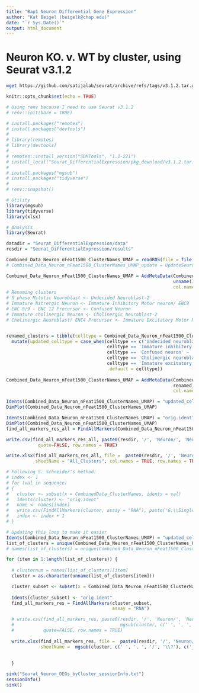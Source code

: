 ```yaml
---
title: "Bap1 Neuron Differential Gene Expression"
author: "Kat Beigel (beigelk@chop.edu)"
date: "`r Sys.Date()`"
output: html_document
---
```


# Neuron KO. v. WT by cluster, using Seurat v3.1.2

```bash

wget https://github.com/satijalab/seurat/archive/refs/tags/v3.1.2.tar.gz

```

```r
knitr::opts_chunk$set(echo = TRUE)

# Using renv because I need to use Seurat v3.1.2
# renv::init(bare = TRUE)

```

```r

# install.packages("remotes")
# install.packages("devtools")
# 
# library(remotes)
# library(devtools)
# 
# remotes::install_version("SDMTools", "1.1-221")
# install_local("Seurat_DifferentialExpression/pkg_download/v3.1.2.tar.gz")
# 
# install.packages("mgsub")
# install.packages("tidyverse")
#
# renv::snapshot()

```


```r

# Utility 
library(mgsub)
library(tidyverse)
library(xlsx)

# Analysis
library(Seurat)

```

```r

datadir = "Seurat_DifferentialExpression/data"
resdir = "Seurat_DifferentialExpression/results"

```

```r

Combined_Data_Neuron_nFeat1500_ClusterNames_UMAP = readRDS(file = file.path(datadir, "Combined_Data_Neuron_nFeat1500_ClusterNames_UMAP.rds"))
# Combined_Data_Neuron_nFeat1500_ClusterNames_UMAP_update = UpdateSeuratObject(Combined_Data_Neuron_nFeat1500_ClusterNames_UMAP)

Combined_Data_Neuron_nFeat1500_ClusterNames_UMAP = AddMetaData(Combined_Data_Neuron_nFeat1500_ClusterNames_UMAP,
                                                               unname(Idents(Combined_Data_Neuron_nFeat1500_ClusterNames_UMAP)),
                                                               col.name = "celltype")
# Renaming clusters
# S phase Mitotic Neuroblast <- Undecided Neuroblast-2
# Immature Nitrergic Neuron <- Immature Inhibitory Motor neuron/ ENC9
# ENC 8/9 - ENC 12 Precursor <- Confused Neuron
# Immature cholinergic Neuron <- Cholinergic Neuroblast-2
# Cholinergic Neuroblast/ ENC4 Precursor <- Immature Excitatory Motor Neuron/ENC4


renamed_clusters = tibble(celltype = Combined_Data_Neuron_nFeat1500_ClusterNames_UMAP@meta.data$celltype) %>%
  mutate(updated_celltype = case_when(celltype == c('Undecided neuroblast-2') ~ ('S phase mitotic neuroblast'),
                                      celltype == 'Immature inhibitory motor neuron/ENC9' ~ 'Immature nitrergic neuron',
                                      celltype == 'Confused neuron' ~ 'ENC8/9-ENC12 precursor', 
                                      celltype == 'Cholinergic neuroblast-2' ~ 'Immature cholinergic neuron', 
                                      celltype == 'Immature excitatory motor neuron/ENC4' ~ 'Cholinergic Neuroblast ENC4 precursor',
                                      .default = celltype))
         
Combined_Data_Neuron_nFeat1500_ClusterNames_UMAP = AddMetaData(Combined_Data_Neuron_nFeat1500_ClusterNames_UMAP,
                                                               renamed_clusters$updated_celltype,
                                                               col.name = "updated_celltype")

Idents(Combined_Data_Neuron_nFeat1500_ClusterNames_UMAP) = "updated_celltype"
DimPlot(Combined_Data_Neuron_nFeat1500_ClusterNames_UMAP)

Idents(Combined_Data_Neuron_nFeat1500_ClusterNames_UMAP) = "orig.ident"
DimPlot(Combined_Data_Neuron_nFeat1500_ClusterNames_UMAP)
find_all_markers_res_all = FindAllMarkers(Combined_Data_Neuron_nFeat1500_ClusterNames_UMAP, assay = "RNA")

write.csv(find_all_markers_res_all, paste0(resdir, '/', 'Neuron/', 'Neurons', '_', 'GeneExpression_ConditionsCompared_AllClusters', '.csv'),
            quote=FALSE, row.names = TRUE)

write.xlsx(find_all_markers_res_all, file =  paste0(resdir, '/', 'Neuron/', 'Neurons_GeneExpression_ConditionsCompared', '.xlsx'),
           sheetName = "All_Clusters", col.names = TRUE, row.names = TRUE, append = FALSE)

```

```r
# Following S. Schneider's method:
# index <- 1
# for (val in sequence)
# {
#   cluster <- subset(x = CombinedData_ClusterNames, idents = val)
#   Idents(cluster) <- "orig.ident"
#   name <- names[index]
#   write.csv(FindAllMarkers(cluster, assay = "RNA"), paste("G:\\Single Cell Seq Bap1 Data\\Bap1GeneExpression\\", name, ".csv"))
#   index <- index + 1
# }

# Updating this loop to make it easier
Idents(Combined_Data_Neuron_nFeat1500_ClusterNames_UMAP) = "updated_celltype"
list_of_clusters = unique(Combined_Data_Neuron_nFeat1500_ClusterNames_UMAP@meta.data$updated_celltype)
# names(list_of_clusters) = unique(Combined_Data_Neuron_nFeat1500_ClusterNames_UMAP@meta.data$seurat_clusters)

for (item in 1:length(list_of_clusters)) {
  
  # clusternum = names(list_of_clusters)[item]
  cluster = as.character(unname(list_of_clusters[item]))

  cluster_subset <- subset(x = Combined_Data_Neuron_nFeat1500_ClusterNames_UMAP, idents = cluster)
  
  Idents(cluster_subset) <- "orig.ident"
  find_all_markers_res = FindAllMarkers(cluster_subset,
                                        assay = "RNA")

  # write.csv(find_all_markers_res, paste0(resdir, '/', 'Neuron/', 'Neurons_GeneExpression_ConditionsCompared', '_',
  #                                        mgsub(cluster, c(' ', ', ', '/'), c('_', '_', '_')), '.csv'),
  #           quote=FALSE, row.names = TRUE)
  
  write.xlsx(find_all_markers_res, file =  paste0(resdir, '/', 'Neuron/', 'Neurons_GeneExpression_ConditionsCompared', '.xlsx'),
             sheetName =  mgsub(cluster, c(' ', ', ', '/', '\\?'), c('_', '_', '_', '')), col.names = TRUE, row.names = TRUE, append = TRUE)
  
  
  }

```





```r
sink("Seurat_Neuron_DEGs_byCluster_sessionInfo.txt")
sessionInfo()
sink()
```
